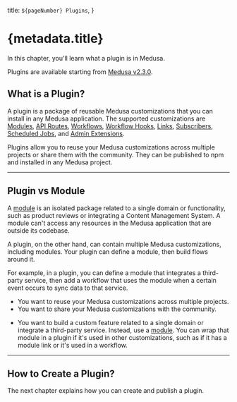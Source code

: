   title: `${pageNumber} Plugins`,
}

# {metadata.title}

In this chapter, you'll learn what a plugin is in Medusa.

<Note>

Plugins are available starting from [Medusa v2.3.0](https://github.com/medusajs/medusa/releases/tag/v2.3.0).

</Note>

## What is a Plugin?

A plugin is a package of reusable Medusa customizations that you can install in any Medusa application. The supported customizations are [Modules](../modules/page.mdx), [API Routes](../api-routes/page.mdx), [Workflows](../workflows/page.mdx), [Workflow Hooks](../workflows/workflow-hooks/page.mdx), [Links](../module-links/page.mdx), [Subscribers](../events-and-subscribers/page.mdx), [Scheduled Jobs](../scheduled-jobs/page.mdx), and [Admin Extensions](../admin/page.mdx).

Plugins allow you to reuse your Medusa customizations across multiple projects or share them with the community. They can be published to npm and installed in any Medusa project.

---

## Plugin vs Module

A [module](../modules/page.mdx) is an isolated package related to a single domain or functionality, such as product reviews or integrating a Content Management System. A module can't access any resources in the Medusa application that are outside its codebase.

A plugin, on the other hand, can contain multiple Medusa customizations, including modules. Your plugin can define a module, then build flows around it.

For example, in a plugin, you can define a module that integrates a third-party service, then add a workflow that uses the module when a certain event occurs to sync data to that service.

<Note title="Use a plugin if" type="success">

- You want to reuse your Medusa customizations across multiple projects.
- You want to share your Medusa customizations with the community.

</Note>

<Note title="Don't use a plugin if" type="error">

- You want to build a custom feature related to a single domain or integrate a third-party service. Instead, use a [module](../modules/page.mdx). You can wrap that module in a plugin if it's used in other customizations, such as if it has a module link or it's used in a workflow.

</Note>

---

## How to Create a Plugin?

The next chapter explains how you can create and publish a plugin.

